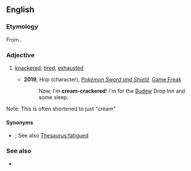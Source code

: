 {{also|cream-crackered}}
==English==

===Etymology===
From {{m|en|knackered}}.

===Adjective===
{{en-adj|head=[[cream cracker]]ed}}

# {{lb|en|Cockney rhyming slang}} [[knackered]]; [[tired]], [[exhausted]]
#*'''2019''', Hop (character), ''[[w:Pokémon Sword and Shield|Pokémon Sword and Shield]]'', [[w:Game Freak|Game Freak]]
#*:Now, I'm '''cream-crackered'''! I'm for the [[w:List of generation IV Pokémon#Budew|Budew]] Drop Inn and some sleep.

Note: This is often shortened to just "cream"

====Synonyms====
* {{l|en|Kerry Packered}}; See also [[Thesaurus:fatigued]]

===See also===
* {{l|en|cream cracker}}